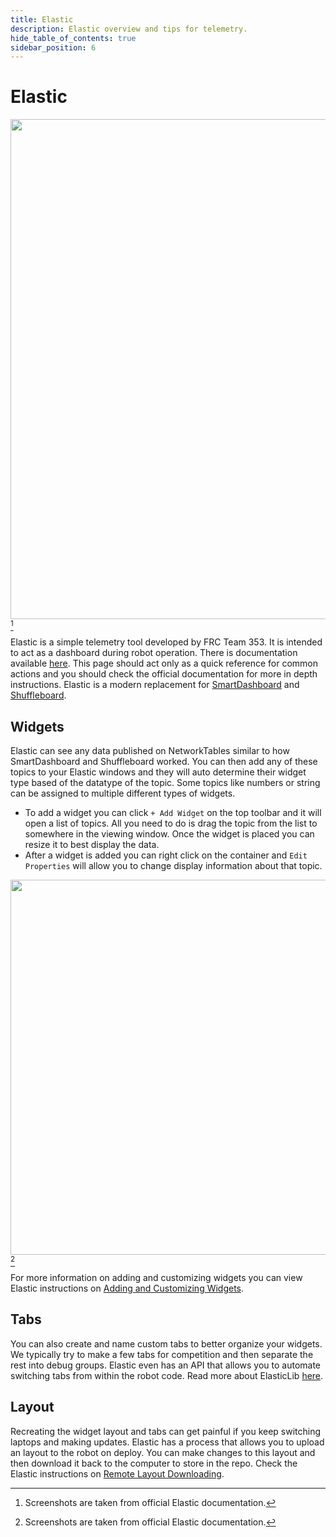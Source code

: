 ```yaml
---
title: Elastic
description: Elastic overview and tips for telemetry.
hide_table_of_contents: true
sidebar_position: 6
---
```



# Elastic
<img src={elastic} width="800"/>[^1]

Elastic is a simple telemetry tool developed by FRC Team 353. It is intended to act as a dashboard during robot operation. There is documentation available [here](https://frc-elastic.gitbook.io/docs). This page should act only as a quick reference for common actions and you should check the official documentation for more in depth instructions.
Elastic is a modern replacement for [SmartDashboard](https://docs.wpilib.org/en/stable/docs/software/dashboards/smartdashboard/smartdashboard-intro.html) and [Shuffleboard](https://docs.wpilib.org/en/stable/docs/software/dashboards/shuffleboard/index.html).

## Widgets
Elastic can see any data published on NetworkTables similar to how SmartDashboard and Shuffleboard worked. You can then add any of these topics to your Elastic windows and they will auto determine their widget type based of the datatype of the topic. Some topics like numbers or string can be assigned to multiple different types of widgets.

- To add a widget you can click `+ Add Widget` on the top toolbar and it will open a list of topics. All you need to do is drag the topic from the list to somewhere in the viewing window. Once the widget is placed you can resize it to best display the data.
- After a widget is added you can right click on the container and `Edit Properties` will allow you to change display information about that topic.

<img src={elasticWidget} width="600"/>[^1]


For more information on adding and customizing widgets you can view Elastic instructions on [Adding and Customizing Widgets](https://frc-elastic.gitbook.io/docs/customizing-your-dashboard/adding-and-customizing-widgets).

## Tabs
You can also create and name custom tabs to better organize your widgets. We typically try to make a few tabs for competition and then separate the rest into debug groups. Elastic even has an API that allows you to automate switching tabs from within the robot code. Read more about ElasticLib [here](https://frc-elastic.gitbook.io/docs/customizing-your-dashboard/adding-and-customizing-widgets).

## Layout
Recreating the widget layout and tabs can get painful if you keep switching laptops and making updates. Elastic has a process that allows you to upload an layout to the robot on deploy. You can make changes to this layout and then download it back to the computer to store in the repo. Check the Elastic instructions on [Remote Layout Downloading](https://frc-elastic.gitbook.io/docs/additional-features-and-references/remote-layout-downloading).

[^1]: Screenshots are taken from official Elastic documentation.